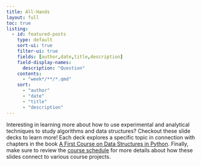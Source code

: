```yaml
---
title: All-Hands
layout: full
toc: true
listing:
  - id: featured-posts
    type: default
    sort-ui: true
    filter-ui: true
    fields: [author,date,title,description]
    field-display-names:
      description: "Question"
    contents:
      - "week*/**/*.qmd"
    sort:
      - "author"
      - "date"
      - "title"
      - "description"
---
```


Interesting in learning more about how to use experimental and analytical
techniques to study algorithms and data structures? Checkout these slide decks
to learn more! Each deck explores a specific topic in connection with chapters
in the book [A First Course on Data Structures in
Python](https://donsheehy.github.io/datastructures/). Finally, make sure to
review the [course schedule](../schedule/index.qmd) for more details about how
these slides connect to various course projects.

:::{#featured-posts}
:::
